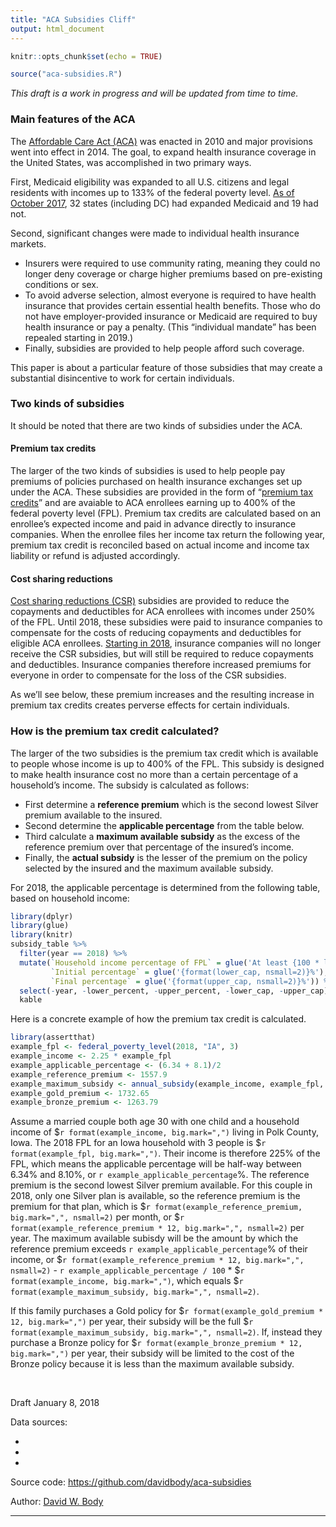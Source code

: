 ```yaml
---
title: "ACA Subsidies Cliff"
output: html_document
---
```


```r
knitr::opts_chunk$set(echo = TRUE)
```

```r
source("aca-subsidies.R")
```

*This draft is a work in progress and will be updated from time to time.*

### Main features of the ACA

The [Affordable Care Act (ACA)](https://en.wikipedia.org/wiki/Patient_Protection_and_Affordable_Care_Act) was enacted in 2010 and major provisions went into effect in 2014. The goal, to expand health insurance coverage in the United States, was accomplished in two primary ways.

First, Medicaid eligibility was expanded to all U.S. citizens and legal residents with incomes up to 133% of the federal poverty level. [As of October 2017](https://www.kff.org/uninsured/issue-brief/the-coverage-gap-uninsured-poor-adults-in-states-that-do-not-expand-medicaid/), 32 states (including DC) had expanded Medicaid and 19 had not.

Second, significant changes were made to individual health insurance markets.

* Insurers were required to use community rating, meaning they could no longer deny coverage or charge higher premiums based on pre-existing conditions or sex.
* To avoid adverse selection, almost everyone is required to have health insurance that provides certain essential health benefits. Those who do not have employer-provided insurance or Medicaid are required to buy health insurance or pay a penalty. (This "individual mandate" has been repealed starting in 2019.)
* Finally, subsidies are provided to help people afford such coverage.

This paper is about a particular feature of those subsidies that may create a substantial disincentive to work for certain individuals.

### Two kinds of subsidies

It should be noted that there are two kinds of subsidies under the ACA.

#### Premium tax credits

The larger of the two kinds of subsidies is used to help people pay premiums of policies purchased on health insurance exchanges set up under the ACA. These subsidies are provided in the form of "[premium tax credits](https://www.irs.gov/affordable-care-act/individuals-and-families/the-premium-tax-credit-the-basics-0)" and are avaiable to ACA enrollees earning up to 400% of the federal poverty level (FPL). Premium tax credits are calculated based on an enrollee's expected income and paid in advance directly to insurance companies. When the enrollee files her income tax return the following year, premium tax credit is reconciled based on actual income and income tax liability or refund is adjusted accordingly.

#### Cost sharing reductions

[Cost sharing reductions (CSR)](https://en.wikipedia.org/wiki/Cost_sharing_reductions_subsidy) subsidies are provided to reduce the copayments and deductibles for ACA enrollees with incomes under 250% of the FPL. Until 2018, these subsidies were paid to insurance companies to compensate for the costs of reducing copayments and deductibles for eligible ACA enrollees. [Starting in 2018](https://www.nytimes.com/2017/10/12/us/politics/trump-obamacare-executive-order-health-insurance.html), insurance companies will no longer receive the CSR subsidies, but will still be required to reduce copayments and deductibles. Insurance companies therefore increased premiums for everyone in order to compensate for the loss of the CSR subsidies.

As we'll see below, these premium increases and the resulting increase in premium tax credits creates perverse effects for certain individuals.

### How is the premium tax credit calculated?

The larger of the two subsidies is the premium tax credit which is available to people whose income is up to 400% of the FPL. This subsidy is designed to make health insurance cost no more than a certain percentage of a household's income. The subsidy is calculated as follows:

* First determine a **reference premium** which is the second lowest Silver premium available to the insured.
* Second determine the **applicable percentage** from the table below.
* Third calculate a **maximum available subsidy** as the excess of the reference premium over that percentage of the insured's income.
* Finally, the **actual subsidy** is the lesser of the premium on the policy selected by the insured and the maximum available subsidy.

For 2018, the applicable percentage is determined from the following table, based on household income:

```r
library(dplyr)
library(glue)
library(knitr)
subsidy_table %>%
  filter(year == 2018) %>%
  mutate(`Household income percentage of FPL` = glue('At least {100 * lower_percent}% but less than {100 * upper_percent}%'),
         `Initial percentage` = glue('{format(lower_cap, nsmall=2)}%'),
         `Final percentage` = glue('{format(upper_cap, nsmall=2)}%')) %>%
  select(-year, -lower_percent, -upper_percent, -lower_cap, -upper_cap) %>%
  kable
```

Here is a concrete example of how the premium tax credit is calculated.

```r
library(assertthat)
example_fpl <- federal_poverty_level(2018, "IA", 3)
example_income <- 2.25 * example_fpl
example_applicable_percentage <- (6.34 + 8.1)/2
example_reference_premium <- 1557.9
example_maximum_subsidy <- annual_subsidy(example_income, example_fpl, example_reference_premium, "IA")
example_gold_premium <- 1732.65
example_bronze_premium <- 1263.79
```

Assume a married couple both age 30 with one child and a household income of $`r format(example_income, big.mark=",")` living in Polk County, Iowa. The 2018 FPL for an Iowa household with 3 people is $`r format(example_fpl, big.mark=",")`. Their income is therefore 225% of the FPL, which means the applicable percentage will be half-way between 6.34% and 8.10%, or `r example_applicable_percentage`%. The reference premium is the second lowest Silver premium available. For this couple  in 2018, only one Silver plan is available, so the reference premium is the premium for that plan, which is $`r format(example_reference_premium, big.mark=",", nsmall=2)` per month, or $`r format(example_reference_premium * 12, big.mark=",", nsmall=2)` per year. The maximum available subisdy will be the amount by which the reference premium exceeds `r example_applicable_percentage`% of their income, or $`r format(example_reference_premium * 12, big.mark=",", nsmall=2)` - `r example_applicable_percentage / 100` * $`r format(example_income, big.mark=",")`, which equals $`r format(example_maximum_subsidy, big.mark=",", nsmall=2)`.

If this family purchases a Gold policy for $`r format(example_gold_premium * 12, big.mark=",")` per year, their subsidy will be the full $`r format(example_maximum_subsidy, big.mark=",", nsmall=2)`. If, instead they purchase a Bronze policy for $`r format(example_bronze_premium * 12, big.mark=",")` per year, their subsidy will be limited to the cost of the Bronze policy because it is less than the maximum available subsidy.

<br/>

Draft January 8, 2018

Data sources:

* 
* 
* 

Source code: [https://github.com/davidbody/aca-subsidies](https://github.com/davidbody/aca-subsidies)

Author: [David W. Body](https://twitter.com/david_body)

---
